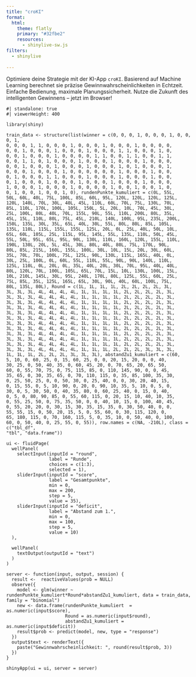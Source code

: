 ```yaml
---
title: "croKI"
format:
  html:
    theme: flatly
    primary: "#32fbe2"
    resources: 
      - shinylive-sw.js
filters:
  - shinylive
 
---
```



Optimiere deine Strategie mit der KI-App `croKI`. Basierend auf Machine Learning berechnet sie präzise Gewinnwahrscheinlichkeiten in Echtzeit. Einfache Bedienung, maximale Planungssicherheit. Nutze die Zukunft des intelligenten Gewinnens – jetzt im Browser!

```shinylive-r
#| standalone: true
#| viewerHeight: 400

library(shiny)

train_data <- structure(list(winner = c(0, 0, 0, 1, 0, 0, 0, 1, 0, 0, 0, 1, 
0, 0, 0, 1, 1, 0, 0, 0, 1, 0, 0, 0, 1, 0, 0, 0, 1, 0, 0, 0, 0, 
0, 0, 1, 0, 0, 0, 1, 0, 0, 0, 1, 0, 0, 0, 1, 1, 0, 0, 0, 1, 0, 
0, 0, 1, 0, 0, 0, 1, 0, 0, 0, 0, 1, 1, 0, 0, 1, 1, 0, 0, 1, 1, 
0, 0, 1, 1, 0, 1, 0, 0, 0, 1, 0, 0, 0, 1, 0, 0, 0, 1, 0, 0, 0, 
0, 0, 1, 0, 0, 0, 1, 0, 0, 0, 1, 0, 0, 0, 1, 0, 1, 0, 0, 0, 1, 
0, 0, 0, 1, 0, 0, 0, 1, 0, 0, 0, 0, 0, 0, 1, 0, 0, 0, 1, 0, 0, 
0, 1, 0, 0, 0, 1, 1, 0, 0, 0, 1, 0, 0, 0, 1, 0, 0, 0, 1, 0, 0, 
0, 1, 0, 0, 0, 1, 0, 0, 0, 1, 0, 0, 0, 1, 0, 0, 0, 1, 0, 0, 0, 
1, 0, 0, 0, 1, 0, 0, 0, 1, 0, 0, 0, 0, 1, 0, 0, 1, 0, 0, 1, 0, 
0, 1, 0, 0, 1, 0, 0, 1, 0), rundenPunkte_kumuliert = c(0L, 55L, 
50L, 60L, 40L, 75L, 100L, 85L, 60L, 95L, 120L, 120L, 120L, 125L, 
120L, 140L, 70L, 30L, 40L, 45L, 110L, 60L, 70L, 75L, 130L, 70L, 
85L, 110L, 170L, 100L, 105L, 150L, 5L, 20L, 10L, 70L, 45L, 30L, 
25L, 100L, 80L, 40L, 70L, 155L, 90L, 55L, 110L, 200L, 80L, 35L, 
45L, 15L, 110L, 80L, 75L, 45L, 210L, 140L, 100L, 95L, 235L, 200L, 
150L, 135L, 30L, 35L, 65L, 40L, 30L, 55L, 80L, 80L, 85L, 105L, 
135L, 110L, 115L, 155L, 155L, 125L, 20L, 0L, 25L, 40L, 50L, 10L, 
65L, 60L, 105L, 25L, 115L, 95L, 145L, 55L, 135L, 110L, 50L, 45L, 
55L, 50L, 95L, 65L, 95L, 90L, 130L, 110L, 160L, 120L, 155L, 110L, 
190L, 130L, 20L, 5L, 45L, 30L, 80L, 40L, 80L, 75L, 170L, 90L, 
80L, 85L, 215L, 160L, 155L, 100L, 30L, 10L, 15L, 20L, 30L, 60L, 
35L, 70L, 70L, 100L, 75L, 125L, 90L, 130L, 115L, 165L, 40L, 0L, 
30L, 25L, 100L, 0L, 60L, 55L, 110L, 55L, 90L, 90L, 140L, 110L, 
125L, 110L, 0L, 20L, 0L, 35L, 40L, 20L, 30L, 70L, 95L, 40L, 40L, 
80L, 120L, 70L, 100L, 105L, 65L, 70L, 15L, 10L, 130L, 100L, 15L, 
10L, 210L, 145L, 30L, 95L, 240L, 170L, 80L, 125L, 55L, 60L, 25L, 
75L, 85L, 35L, 125L, 165L, 65L, 30L, 90L, 40L, 60L, 100L, 75L, 
80L, 135L, 80L), Round = c(1L, 1L, 1L, 1L, 2L, 2L, 2L, 2L, 3L, 
3L, 3L, 3L, 4L, 4L, 4L, 4L, 1L, 1L, 1L, 1L, 2L, 2L, 2L, 2L, 3L, 
3L, 3L, 3L, 4L, 4L, 4L, 4L, 1L, 1L, 1L, 1L, 2L, 2L, 2L, 2L, 3L, 
3L, 3L, 3L, 4L, 4L, 4L, 4L, 1L, 1L, 1L, 1L, 2L, 2L, 2L, 2L, 3L, 
3L, 3L, 3L, 4L, 4L, 4L, 4L, 1L, 1L, 1L, 1L, 2L, 2L, 2L, 2L, 3L, 
3L, 3L, 3L, 4L, 4L, 4L, 4L, 1L, 1L, 1L, 1L, 2L, 2L, 2L, 2L, 3L, 
3L, 3L, 3L, 4L, 4L, 4L, 4L, 1L, 1L, 1L, 1L, 2L, 2L, 2L, 2L, 3L, 
3L, 3L, 3L, 4L, 4L, 4L, 4L, 1L, 1L, 1L, 1L, 2L, 2L, 2L, 2L, 3L, 
3L, 3L, 3L, 4L, 4L, 4L, 4L, 1L, 1L, 1L, 1L, 2L, 2L, 2L, 2L, 3L, 
3L, 3L, 3L, 4L, 4L, 4L, 4L, 1L, 1L, 1L, 1L, 2L, 2L, 2L, 2L, 3L, 
3L, 3L, 3L, 4L, 4L, 4L, 4L, 1L, 1L, 1L, 1L, 2L, 2L, 2L, 2L, 3L, 
3L, 3L, 3L, 4L, 4L, 4L, 4L, 1L, 1L, 1L, 1L, 2L, 2L, 2L, 2L, 3L, 
3L, 3L, 3L, 4L, 4L, 4L, 4L, 1L, 1L, 1L, 2L, 2L, 2L, 3L, 3L, 3L, 
1L, 1L, 1L, 2L, 2L, 2L, 3L, 3L, 3L), abstandZu1_kumuliert = c(60, 
5, 10, 0, 60, 25, 0, 15, 60, 25, 0, 0, 20, 15, 20, 0, 0, 40, 
30, 25, 0, 50, 40, 35, 0, 60, 45, 20, 0, 70, 65, 20, 65, 50, 
60, 0, 55, 70, 75, 0, 75, 115, 85, 0, 110, 145, 90, 0, 0, 45, 
35, 65, 0, 30, 35, 65, 0, 70, 110, 115, 0, 35, 85, 100, 35, 30, 
0, 25, 50, 25, 0, 0, 50, 30, 0, 25, 40, 0, 0, 30, 20, 40, 15, 
0, 15, 55, 0, 5, 10, 90, 0, 20, 0, 90, 10, 35, 5, 10, 0, 5, 0, 
30, 0, 5, 30, 50, 0, 40, 35, 80, 0, 60, 25, 40, 0, 15, 0, 40, 
0, 5, 0, 80, 90, 85, 0, 55, 60, 115, 0, 20, 15, 10, 40, 10, 35, 
0, 55, 25, 50, 0, 75, 35, 50, 0, 0, 40, 10, 15, 0, 100, 40, 45, 
0, 55, 20, 20, 0, 30, 15, 30, 35, 15, 35, 0, 30, 50, 40, 0, 0, 
55, 55, 15, 0, 50, 20, 15, 5, 0, 55, 60, 0, 30, 115, 120, 0, 
65, 180, 115, 0, 70, 160, 115, 5, 0, 35, 10, 0, 50, 40, 0, 100, 
60, 0, 50, 40, 0, 25, 55, 0, 55)), row.names = c(NA, -210L), class = c("tbl_df", 
"tbl", "data.frame"))

ui <- fluidPage(
  wellPanel(
    selectInput(inputId = "round",
                label = "Runde",
                choices = c(1:3),
                selected = 1),
    sliderInput(inputId = "score",
                label = "Gesamtpunkte",
                min = 0,
                max = 200,
                step = 5,
                value = 35),
    sliderInput(inputId = "deficit",
                label = "Abstand zum 1.",
                min = 0,
                max = 100,
                step = 5,
                value = 10)
  ),
  
  wellPanel(
    textOutput(outputId = "text")
  )
)

server <- function(input, output, session) {
  result <-  reactiveValues(prob = NULL)
  observe({
    model <- glm(winner ~ rundenPunkte_kumuliert*Round*abstandZu1_kumuliert, data = train_data, family = "binomial")
    new <- data.frame(rundenPunkte_kumuliert  = as.numeric(input$score),
                      Round = as.numeric(input$round),
                      abstandZu1_kumuliert = as.numeric(input$deficit))
    result$prob <- predict(model, new, type = "response")
  })
  output$text <- renderText({
    paste("Gewinnwahrscheinlichkeit: ", round(result$prob, 3))
  })
}

shinyApp(ui = ui, server = server)
```


